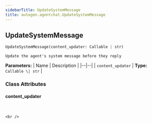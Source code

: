 ```yaml
---
sidebarTitle: UpdateSystemMessage
title: autogen.agentchat.UpdateSystemMessage
---
```

<h2 id="autogen.agentchat.UpdateSystemMessage" class="doc doc-heading">
    <code class="doc-symbol doc-symbol-heading doc-symbol-class"></code>
    <span class="doc doc-object-name doc-class-name">UpdateSystemMessage</span>
</h2>

```python
UpdateSystemMessage(content_updater: Callable | str)
```

    Update the agent's system message before they reply

<b>Parameters:</b>
| Name | Description |
|--|--|
| `content_updater` | **Type:** `Callable \| str` |

### Class Attributes

<code class="doc-symbol doc-symbol-heading doc-symbol-attribute"></code>
#### content_updater
<br />

    <br />